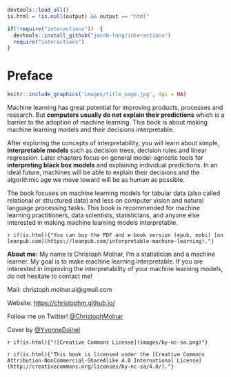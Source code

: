 ```r
devtools::load_all()
is.html = !is.null(output) && output == "html"

if(!require("interactions"))  {
  devtools::install_github("jacob-long/interactions")
  require("interactions")
}
```


# Preface {-}
```r
knitr::include_graphics('images/title_page.jpg', dpi = NA)
```

Machine learning has great potential for improving products, processes and research. 
But **computers usually do not explain their predictions** which is a barrier to the adoption of machine learning. 
This book is about making machine learning models and their decisions interpretable.

After exploring the concepts of interpretability, you will learn about simple, **interpretable models** such as decision trees, decision rules and linear regression.
Later chapters focus on general model-agnostic tools for **interpreting black box models** and explaining individual predictions.
In an ideal future, machines will be able to explain their decisions and the algorithmic age we move toward will be as human as possible.

The book focuses on machine learning models for tabular data (also called relational or structured data) and less on computer vision and natural language processing tasks.
This book is recommended for machine learning practitioners, data scientists, statisticians, and anyone else interested in making machine learning models interpretable.

`r if(is.html){"You can buy the PDF and e-book version (epub, mobi) [on leanpub.com](https://leanpub.com/interpretable-machine-learning)."}`

**About me:** My name is Christoph Molnar, I'm a statistician and a machine learner.
My goal is to make machine learning interpretable.
If you are interested in improving the interpretability of your machine learning models, do not hesitate to contact me!

Mail: christoph.molnar.ai@gmail.com

Website: [https://christophm.github.io/](https://christophm.github.io/)

Follow me on Twitter! [\@ChristophMolnar](https://twitter.com/ChristophMolnar)

Cover by [\@YvonneDoinel](https://twitter.com/YvonneDoinel)


`r if(is.html){"![Creative Commons License](images/by-nc-sa.png)"}`

`r if(is.html){"This book is licensed under the [Creative Commons Attribution-NonCommercial-ShareAlike 4.0 International License](http://creativecommons.org/licenses/by-nc-sa/4.0/)."}`



